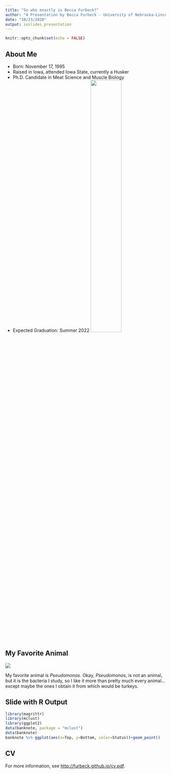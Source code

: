 ```yaml
---
title: "So who exactly is Becca Furbeck?"
author: "A Presentation by Becca Furbeck - University of Nebraska-Lincoln"
date: "10/23/2020"
output: ioslides_presentation
---
```


```r
knitr::opts_chunk$set(echo = FALSE)
```


## About Me
- Born: November 17, 1995
- Raised in Iowa, attended Iowa State, currently a Husker
- Ph.D. Candidate in Meat Science and Muscle Biology
- Expected Graduation: Summer 2022
![](MeatLab.png){width=45%}


## My Favorite Animal
![](Pseudomonas.jpg)

My favorite animal is *Pseudomonas*. Okay, *Pseudomonas*, is not an animal, but it is the bacteria I study, so I like it more than pretty much every animal...except maybe the ones I obtain it from which would be turkeys.


## Slide with R Output

```r
library(magrittr)
library(mclust)
library(ggplot2)
data(banknote, package = "mclust")
data(banknote)
banknote %>% ggplot(aes(x=Top, y=Bottom, color=Status))+geom_point()
```

## CV

For more information, see <http://furbeck.github.io/cv.pdf>.

